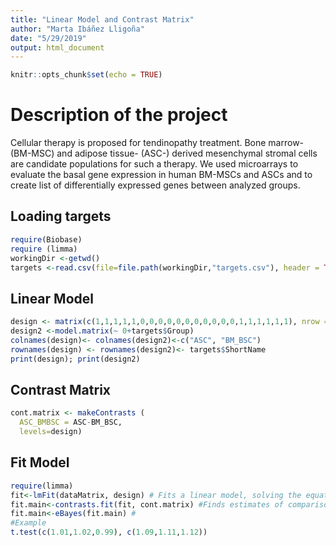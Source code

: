 ```yaml
---
title: "Linear Model and Contrast Matrix"
author: "Marta Ibáñez Lligoña"
date: "5/29/2019"
output: html_document
---
```


```r
knitr::opts_chunk$set(echo = TRUE)
```

# Description of the project
Cellular therapy is proposed for tendinopathy treatment. Bone marrow- (BM-MSC) and adipose tissue- (ASC-) derived mesenchymal stromal cells are candidate populations for such a therapy.
We used microarrays to evaluate the basal gene expression in human BM-MSCs and ASCs and to create list of differentially expressed genes between analyzed groups.

## Loading targets

```r
require(Biobase)
require (limma)
workingDir <-getwd()
targets <-read.csv(file=file.path(workingDir,"targets.csv"), header = TRUE, sep=";")

```

## Linear Model

```r
design <- matrix(c(1,1,1,1,1,0,0,0,0,0,0,0,0,0,0,0,1,1,1,1,1,1), nrow = 11, byrow = F)
design2 <-model.matrix(~ 0+targets$Group)
colnames(design)<- colnames(design2)<-c("ASC", "BM_BSC")
rownames(design) <- rownames(design2)<- targets$ShortName
print(design); print(design2)
```

## Contrast Matrix
```r
cont.matrix <- makeContrasts (
  ASC_BMBSC = ASC-BM_BSC,
  levels=design)
```

## Fit Model

```r
require(limma)
fit<-lmFit(dataMatrix, design) # Fits a linear model, solving the equations to obtain the estimates. Estimates parameters using least sqaures
fit.main<-contrasts.fit(fit, cont.matrix) #Finds estimates of comparisons and significant values
fit.main<-eBayes(fit.main) #
#Example
t.test(c(1.01,1.02,0.99), c(1.09,1.11,1.12))
```